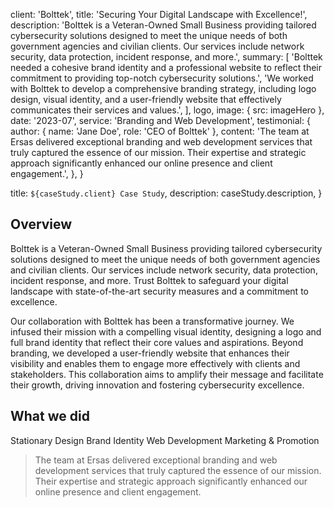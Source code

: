 
  client: 'Bolttek',
  title: 'Securing Your Digital Landscape with Excellence!',
  description:
    'Bolttek is a Veteran-Owned Small Business providing tailored cybersecurity solutions designed to meet the unique needs of both government agencies and civilian clients. Our services include network security, data protection, incident response, and more.',
  summary: [
    'Bolttek needed a cohesive brand identity and a professional website to reflect their commitment to providing top-notch cybersecurity solutions.',
    'We worked with Bolttek to develop a comprehensive branding strategy, including logo design, visual identity, and a user-friendly website that effectively communicates their services and values.',
  ],
  logo,
  image: { src: imageHero },
  date: '2023-07',
  service: 'Branding and Web Development',
  testimonial: {
    author: { name: 'Jane Doe', role: 'CEO of Bolttek' },
    content:
      'The team at Ersas delivered exceptional branding and web development services that truly captured the essence of our mission. Their expertise and strategic approach significantly enhanced our online presence and client engagement.',
  },
}

  title: `${caseStudy.client} Case Study`,
  description: caseStudy.description,
}

## Overview

Bolttek is a Veteran-Owned Small Business providing tailored cybersecurity solutions designed to meet the unique needs of both government agencies and civilian clients. Our services include network security, data protection, incident response, and more. Trust Bolttek to safeguard your digital landscape with state-of-the-art security measures and a commitment to excellence.

Our collaboration with Bolttek has been a transformative journey. We infused their mission with a compelling visual identity, designing a logo and full brand identity that reflect their core values and aspirations. Beyond branding, we developed a user-friendly website that enhances their visibility and enables them to engage more effectively with clients and stakeholders. This collaboration aims to amplify their message and facilitate their growth, driving innovation and fostering cybersecurity excellence.

## What we did

<TagList>
  <TagListItem>Stationary Design</TagListItem>
  <TagListItem>Brand Identity</TagListItem>
  <TagListItem>Web Development</TagListItem>
  <TagListItem>Marketing & Promotion</TagListItem>
</TagList>

<Blockquote
  author={{ name: 'Jane Doe', role: 'CEO of Bolttek' }}
  image={{ src: imageJaneDoe }}
>
  The team at Ersas delivered exceptional branding and web development services that truly captured the essence of our mission. Their expertise and strategic approach significantly enhanced our online presence and client engagement.
</Blockquote>

<StatList>
  <StatListItem value="80%" label="Increase in Client Inquiries" />
  <StatListItem value="7x" label="Social Media Engagement" />
  <StatListItem value="4x" label="Client Satisfaction" />
  <StatListItem value="3x" label="Brand Awareness" />
</StatList>
